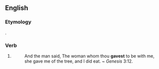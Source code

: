 ==English==

===Etymology===
{{suffix|gave|st|lang=en}}.

===Verb===
{{head|en|simple past form|cat2=second-person singular forms}}

# {{context|archaic|lang=en}} {{second-person singular past of|give|lang=en}}
#: And the man said, The woman whom thou '''gavest''' to be with me, she gave me of the tree, and I did eat. ~ ''Genesis'' 3:12.{{attention|en|which version of the Bible?}}